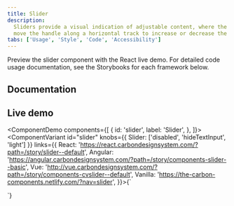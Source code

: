 ```yaml
---
title: Slider
description:
  Sliders provide a visual indication of adjustable content, where the user can
  move the handle along a horizontal track to increase or decrease the value.
tabs: ['Usage', 'Style', 'Code', 'Accessibility']
---
```


<PageDescription>

Preview the slider component with the React live demo. For detailed code usage
documentation, see the Storybooks for each framework below.

</PageDescription>

## Documentation

<Row className="resource-card-group">
<Column colLg={4} colMd={4} noGutterSm>
  <ResourceCard
    subTitle="React"
    href="http://react.carbondesignsystem.com/?path=/story/slider--default"
    >

<MdxIcon name="react" />

  </ResourceCard>
</Column>
<Column colLg={4} colMd={4} noGutterSm>
  <ResourceCard
      subTitle="Angular (Community)"
      href="https://angular.carbondesignsystem.com/?path=/story/components-slider--basic"
      >

<MdxIcon name="angular" />

  </ResourceCard>
</Column>
<Column colLg={4} colMd={4} noGutterSm>
  <ResourceCard
      subTitle="Vue (Community)"
      href="http://vue.carbondesignsystem.com/?path=/story/components-cvslider--default"
      >

<MdxIcon name="vue" />

  </ResourceCard>
</Column>
</Row>

## Live demo

<ComponentDemo
  components={[
    {
      id: 'slider',
      label: 'Slider',
    },
  ]}>
  <ComponentVariant
    id="slider"
    knobs={{ Slider: ['disabled', 'hideTextInput', 'light'] }}
    links={{
      React:
        'https://react.carbondesignsystem.com/?path=/story/slider--default',
      Angular:
        'https://angular.carbondesignsystem.com/?path=/story/components-slider--basic',
      Vue:
        'http://vue.carbondesignsystem.com/?path=/story/components-cvslider--default',
      Vanilla: 'https://the-carbon-components.netlify.com/?nav=slider',
    }}>{`
  <div className="some-container">
<Slider
  ariaLabelInput="Label for slider value"
  id="slider"
  labelText="Slider label"
  max={100}
  min={0}
  step={1}
  stepMuliplier={4}
  value={50}
/>
</div>
  `}</ComponentVariant>
</ComponentDemo>
